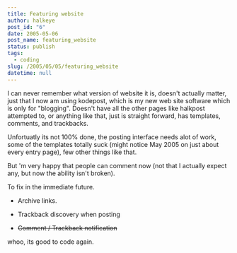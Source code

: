 ```yaml
---
title: Featuring website
author: halkeye
post_id: "6"
date: 2005-05-06
post_name: featuring_website
status: publish
tags:
  - coding
slug: /2005/05/05/featuring_website
datetime: null
---
```


I can never remember what version of website it is, doesn't actually matter, just that I now am using kodepost, which is my new web site software which is only for "blogging". Doesn't have all the other pages like halkpost attempted to, or anything like that, just is straight forward, has templates, comments, and trackbacks.

Unfortuatly its not 100% done, the posting interface needs alot of work, some of the templates totally suck (might notice May 2005 on just about every entry page), few other things like that.

But 'm very happy that people can comment now (not that I actually expect any, but now the ability isn't broken).

To fix in the immediate future.  

* Archive links.  

* Trackback discovery when posting  

* <s>Comment / Trackback notification</s>

whoo, its good to code again.